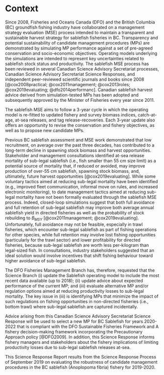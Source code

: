 # Context

Since 2008, Fisheries and Oceans Canada (DFO) and the British Columbia 
(BC) groundfish fishing industry have collaborated on a management 
strategy evaluation (MSE) process intended to maintain a transparent 
and sustainable harvest strategy for sablefish fisheries in BC. 
Transparency and potential sustainability of candidate management 
procedures (MPs) are demonstrated by simulating MP performance 
against a set of pre-agreed conservation and socio-economic objectives. 
Operating models underlying the simulations are intended to represent 
key uncertainties related to sablefish stock status and productivity. 
The sablefish MSE process has been reviewed in several Canadian 
Science Advisory Secretariat processes, Canadian Science Advisory 
Secretariat Science Responses, and independent peer-reviewed 
scientific journals and books since 2008 [@cox2008practical;
@cox2011management; @cox2013roles; @cox2019evaluating; 
@dfo2014performanc]. Canadian sablefish harvest advice derived
from simulation-tested MPs has been adopted and subsequently
approved by the Minister of Fisheries every year since 2011.

The sablefish MSE aims to follow a 3-year cycle in which the 
operating model is re-fitted to updated fishery and survey 
biomass indices, catch-at-age, at-sea releases, and tag 
release-recoveries. Each 3-year update also offers an opportunity 
to revise the conservation and fishery objectives, as well as to 
propose new candidate MPs. 

Previous BC sablefish assessment and MSE work demonstrated that 
low recruitment, on average over the past three decades, has 
contributed to a long-term decline in spawning stock biomass 
and harvest opportunities. Stakeholder and management 
consultations identified at-sea release mortality of 
sub-legal sablefish (i.e., fish smaller than 55 cm size limit) 
as a potential source of mortality that, if reduced or avoided, 
may improve production of over-55 cm sablefish, spawning stock 
biomass, and, ultimately, future harvest opportunities 
[@cox2019evaluating]. While some voluntary tactics 
aimed at reducing sub-legal mortality have been identified 
(e.g., improved fleet communication, informal move on 
rules, and increased electronic monitoring), to date management 
tactics aimed at reducing sub-legal mortality have not been 
formally evaluated through the sablefish MSE process. Indeed, 
closed-loop simulations suggest that both full avoidance and 
full retention of sub-legal sablefish may improve both average 
annual sablefish yield in directed fisheries as well as the 
probability of stock rebuilding to $B_{MSY}$ [@cox2011management; 
@cox2019evaluating]. Unfortunately, full avoidance may not 
be feasible, especially in trawl fisheries, which encounter 
sub-legal sablefish as part of fishing operations for other 
species, while full retention may involve lost fishing 
opportunities (particularly for the trawl sector) and 
lower profitability for directed fisheries, because sub-legal 
sablefish are worth less per-kilogram than legal-sized fish. 
In consultations, industry stakeholders suggested that 
an ideal solution would involve incentives that shift fishing 
behaviour toward higher avoidance of sub-legal sablefish.

The DFO Fisheries Management Branch has, therefore, requested that 
the Science Branch (i) update the Sablefish operating model to 
include the most recent data available (up to 2018); (ii) update 
advice about expected performance of the current MP; and 
(iii) evaluate alternative MP and/or regulation options aimed at 
reducing productivity losses to sub-legal mortality. The key issue 
in (iii) is identifying MPs that minimize the impact of such regulations 
on fishing opportunities in non-directed fisheries (i.e., bottom trawl) 
where sub-legal sablefish are captured incidentally.

Advice arising from this Canadian Science Advisory Secretariat Science 
Response will be used to select a new MP for BC Sablefish for years 
2020-2022 that is compliant with the DFO Sustainable Fisheries Framework 
and A fishery decision-making framework incorporating the Precautionary 
Approach policy [@DFO2009]. In addition, this Science Response informs 
fishery managers and stakeholders about the fishery implications of limiting 
productivity losses due to sub-legal sablefish releases at-sea. 

This Science Response Report results from the Science Response Process of 
September 2019 on evaluating the robustness of candidate management procedures 
in the BC sablefish (Anoplopoma fibria) fishery for 2019-2020.

